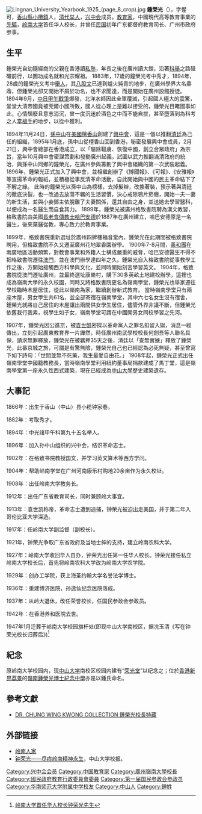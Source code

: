 [[File:Lingnan_University_Yearbook_1925_(page_8_crop).jpg|thumb]]
'''鍾榮光'''（{{bd|1866年||1942年||catIdx=Z鍾}}），字惺可，[[香山縣|香山縣]][[小欖鎮|小欖鎮]]人，[[清代|清代]][[举人|举人]]，[[兴中会|兴中会]]成员，[[教育家|教育家]]，中國現代高等教育事業的[[先驅|先驅]]，[[岭南大学_(广州)|岭南大学]]首任华人校长，并曾任[[中華民國|民国]]初年广东都督府教育司长、广州市政府参事。

==生平==
鍾榮光自幼隨經商的父親在香港讀[[私塾|私塾]]，年長之後在廣州讀大館，沿著[[科舉|科舉]]之路砥礪前行，以圖功成名就和光宗耀祖。
1883年，17歲的鐘榮光考中秀才，1894年，28歲的鐘榮光又考中[[舉人|舉人]]，其[[八股文|八股文]]已達到爐火純青的地步，在廣州學界大名鼎鼎，但鍾榮光卻又開始不屑於功名，也不求聞達，而是開始在廣州設館授徒。
1894年9月，[[中日甲午戰爭|中日甲午戰爭]]爆發，北洋水師因此全軍覆滅，引起國人極大的震驚，堂堂大清帝國竟被莞爾小國所敗，國人從心理上是難以接受的，鍾榮光目睹國事如此，心情頹廢且意志消沉，曾一度沉迷於酒色之中而不能自拔，甚至墮落到為科考之人當[[捉刀|槍手]]的地步，以從中獲利。

1894年11月24日，[[孫中山|孫中山]]在[[美國|美國]][[檀香山|檀香山]]創建了[[興中會|興中會]]，這是一個以推翻[[清廷|清廷]]為己任的組織，1895年1月底，孫中山從檀香山回到香港，秘密發展興中會成員，2月21日，興中會總部在香港成立，以「驅除韃虜、恢復中國，創立合眾政府」為宗旨，當年10月興中會密謀策劃和發動廣州起義，試圖以武力推翻滿清政府的統治，與孫中山同鄉的鐘榮光，在廣州參與籌劃了興中會組織的第一次武裝起義。
1896年，鍾榮光正式加入了興中會，並相繼創辦了《博聞報》、《可報》、《安雅報》等宣揚革命的報紙，並積極從事反清革命活動，自此開始與中國的民主革命結下了不解之緣。
此時的鐘榮光以孫中山為榜樣，去掉髮辮，改換著裝，預示著與清廷的徹底決裂，也一改過去放蕩不羈的生活習慣，決心戒除鴉片菸癮，開始一夫一妻的新生活，並與小妾鄧主依脫離了夫妻關係，還其自由之身，並送她去學習醫科，以便成為一名醫生而自食其力。
1899年，鍾榮光被廣州格致書院聘為漢文教習，格致書院由美國[[長老會|長老會]][[傳教士|傳教士]][[哈巴安德|哈巴安德]]於1887年在廣州建立，哈巴安德原是一名醫生，後來棄醫從教，專心致力於教育事業。

1899年，格致書院重新選址於廣州四牌樓福音堂內，鍾榮光在此期間被格致書院聘用，但格致書院不久又遷至廣州花地翠香園辦學。
1900年7-8月間，[[義和團|義和團]]在兩廣地區活動頻繁，對教會事業和外籍人士構成嚴重的威脅，哈巴安德醫生不得不把格致書院遷往[[澳門|澳門]]，並在澳門辦學達四年之久。鍾榮光自入格致書院從事教學工作之後，方開始接觸西方科學與文化，並同時開始刻苦學習英文。
1904年，格致書院從澳門遷址廣州，並最終選址康樂村，購下30多英畝土地建校辦學，這裡也成為嶺南大學的永久校園，同時又將格致書院更名為嶺南學堂，鍾榮光也舉家遷往學校臨時木屋居住，從此以嶺南為家，繼續創辦新式教育。
當時嶺南學堂只有兩座木屋，男女學生共61名，並全部寄宿在嶺南學堂，其中六七名女生沒有宿舍，鍾榮光就將自己居住的木屋讓出兩間供女學生居住，儘管外界非議不斷，但鍾榮光依舊我行我素，視學生如子女，嶺南學堂可謂在中國開男女同校學習之先河。

1907年，鍾榮光因公進京，被[[袁世凱|袁世凱]]密探以革命黨人之罪名扣留入獄，消息一經傳出，立刻引起廣東教育界一片譁然，時任廣州南武學校校長何劍吾等人聯名具保，請求無罪釋放，鍾榮光在被羈押35天之後，清廷以「查無實據」釋放了鍾榮光，此番京城之旅，可謂是有驚無險，鍾榮光自己也已經認為必死無疑，甚至曾寫下如下詩句：「世間並無不死藥，我生最愛自由花。」
1908年起，鍾榮光正式出任嶺南學堂中國籍教務長，當時嶺南學堂利用紐約董事局捐款建成了馬丁堂，這是嶺南學堂第一座永久性西式建築，現在已經成為[[中山大學|中山大學]]歷史建築遺存。

==大事記==
1866年：出生于香山（中山）县小榄钟家巷。
 
1882年：考取秀才。
 
1894年：中光绪甲午科第九十五名举人。
 
1896年：加入孙中山组织的兴中会，结识革命志士。
 
1902年：在格致书院教授国文，并学习英文算术等西方学问。
 
1904年：帮助岭南学堂在广州河南康乐村购地20余亩作为永久校址。
 
1908年：出任岭南大学教务长。
 
1912年：出任广东省教育司长，同时兼顾岭大事宜。
 
1913年：袁世凯称帝，革命志士遭到追捕，钟荣光被迫出走美国，并于第二年入哥伦比亚大学深造。
 
1917年：任岭南大学副监督（副校长）。
 
1921年，钟荣光争取广东省政府及当地士绅的支持，建立岭南农科大学。
 
1927年：岭南大学收回华人自办，钟荣光出任第一任华人校长。钟荣光接任私立岭南大学校长后，首先将岭南农科大学改为岭南大学农学院。
 
1929年：创办工学院，获上海圣约翰大学名誉法学博士。
 
1936年：重建博济医院，孙逸仙纪念医院落成。
 
1937年：从岭大退休，改任荣誉校长，任国民参政会参政员。
 
1942年：在香港养和医院去世。

1947年1月迁葬于岭南大学校园旗杆处(即现中山大学南校区，据冼玉清《写在钟荣光校长归葬后》)<ref>[https://dag.scau.edu.cn/2020/0608/c8067a239438/page.htm 岭南大学首任华人校长钟荣光先生]</ref>

==紀念==
原岭南大学校园内，现[[中山大学|中山大学]]南校区校园内建有“[[荣光堂|荣光堂]]”以纪念之；位於[[香港|香港]][[新界|新界]][[荔景|荔景]]的[[嶺南鍾榮光博士紀念中學|嶺南鍾榮光博士紀念中學]]亦是以鍾氏命名。

== 參考文獻 ==
{{reflist|2}}
* [https://commons.ln.edu.hk/cwk_book/ DR. CHUNG WING KWONG COLLECTION 鍾榮光校長特藏]

== 外部链接 ==
* [http://www.lingnan.net/lnrj/lnrj.htm 岭南人家]
* [https://web.archive.org/web/20060114050136/http://www.sysu.edu.cn/publication/get/campaper/151/27.html 钟荣光——尽瘁岭南精神永生]，中山大学校报。

{{中華民國教育部部長}}
{{Authority control}}

{{DEFAULTSORT:Z}}
[[Category:兴中会会员|Category:兴中会会员]]
[[Category:中国教育家|Category:中国教育家]]
[[Category:廣州嶺南大學校長|Category:廣州嶺南大學校長]]
[[Category:國民政府教育行政委員會委員|Category:國民政府教育行政委員會委員]]
[[Category:第一届国民参政会参政员|Category:第一届国民参政会参政员]]
[[Category:华南师范大学附属中学校友|Category:华南师范大学附属中学校友]]
[[Category:中山人|Category:中山人]]
[[Category:鍾姓|Category:鍾姓]]